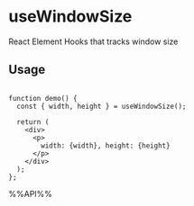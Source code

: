 # useWindowSize

React Element Hooks that tracks window size


## Usage

```tsx live

function demo() {
  const { width, height } = useWindowSize();

  return (
    <div>
      <p>
        width: {width}, height: {height}
      </p>
    </div>
  );
};

```

%%API%%